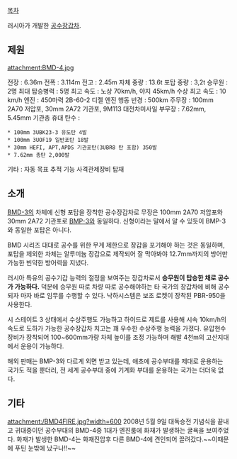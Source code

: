 {{{#!html
<object width="480" height="385"><param name="movie" value="http://www.youtube.com/v/ojcunj94FSk?fs=1&amp;hl=ko_KR"></param><param name="allowFullScreen" value="true"></param><param name="allowscriptaccess" value="always"></param><embed src="http://www.youtube.com/v/ojcunj94FSk?fs=1&amp;hl=ko_KR" type="application/x-shockwave-flash" allowscriptaccess="always" allowfullscreen="true" width="480" height="385"></embed></object>
}}}

[[목차]]

러시아가 개발한 [[공수장갑차]].

== 제원 ==
attachment:BMD-4.jpg

전장 : 6.36m 
전폭 : 3.114m 
전고 : 2.45m 
자체 중량  : 13.6t 
포탑 중량 : 3,2t
승무원 : 2명 
최대 탑승병력 : 5명
최고 속도 : 노상 70km/h, 야지 45km/h
수상 최고 속도 : 10 km/h 
엔진 : 450마력 2B-60-2 디젤 엔진
행동 반경 : 500km
주무장 : 100mm 2A70 저압포, 30mm 2A72 기관포, 9M113 대전차미사일 
부무장 : 7.62mm, 5.45mm 기관총 
휴대 탄수 : 
 * 100mm 3UBK23-3 유도탄 4발
 * 100mm 3UOF19 일반포탄 18발
 * 30mm HEFI, APT,APDS 기관포탄(3UBR8 탄 포함) 350발
 * 7.62mm 총탄 2,000발
기타 : 자동 목표 추적 기능 사격관제장비 탑재

== 소개 ==
[[BMD-3]]의 차체에 신형 포탑을 장착한 공수장갑차로 무장은 100mm 2A70 저압포와 30mm 2A72 기관포로 [[BMP-3]]와 동일하다. 신형이라는 말에서 알 수 있듯이 BMP-3와 동일한 포탑은 아니다.

BMD 시리즈 대대로 공수를 위한 무게 제한으로 장갑을 포기해야 하는 것은 동일하며, 포탑을 제외한 차체는 알루미늄 장갑으로 제작되어 잘 막아봐야 12.7mm까지의 방어만 가능한 빈약한 방어력을 지녔다.

러시아 특유의 공수기갑 능력의 절정을 보여주는 장갑차로서 '''승무원이 탑승한 채로 공수가 가능하다.''' 덕분에 승무원 따로 차량 따로 공수해야하는 타 국가의 장갑차에 비해 공수되자 마자 바로 임무를 수행할 수 있다. 낙하시스템은 보조 로켓이 장착된 PBR-950을 사용한다.

시 스테이트 3 상태에서 수상주행도 가능하고 하이드로 제트를 사용해 시속 10km/h의 속도로 도하가 가능한 공수장갑차 치고는 꽤 우수한 수상주행 능력을 가졌다. 유압현수장비가 장착되어 100~600mm가량 차체 높이를 조정 가능하며 해발 4천m의 고산지대에서 운용이 가능하다.

해외 판매는 BMP-3와 다르게 외면 받고 있는데, 애초에 공수부대를 제대로 운용하는 국가도 적을 뿐더러, 전 세계 공수부대 중에 기계화 부대를 운용하는 국가는 더더욱 없다.

== 기타 ==
attachment:/BMD4FIRE.jpg?width=600 
2008년 5월 9일 대독승전 기념식을 끝내고 귀대중이던 공수부대의 BMD-4중 1대가 엔진룸에 화재가 발생하는 굴욕을 보여주었다. 화재가 발생한 BMD-4는 화재진압후 다른 BMD-4에 견인되어 끌려갔다.~~이때문에 푸틴 눈밖에 났구나!!~~
